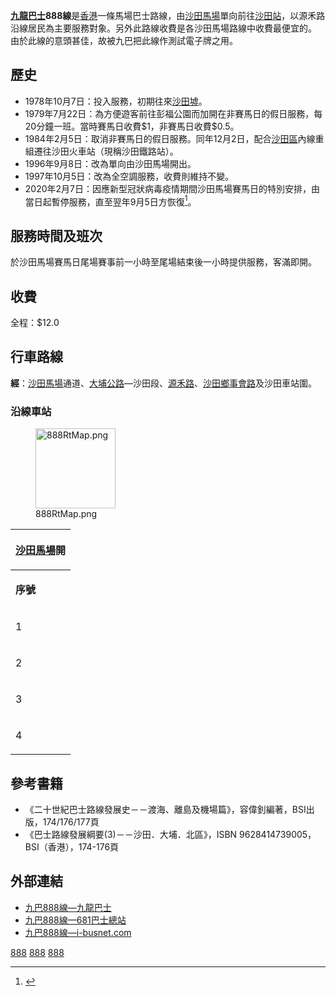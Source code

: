 {{公共汽車路線基礎資訊
|路線名稱             = 九龍巴士888線
|外文名稱             = KMB Route 888
|代表圖像             = KMB PX9169 888.jpg
|代表圖像二           = 
|經營者               = 九龍巴士
|所屬車廠             = 沙田車廠
|路線用車             = 無固定用車
|起點站               = [[沙田馬場|沙田馬場]]
|途經地點             = [[源禾路|源禾路]]
|終點站               = [[沙田站|沙田站]]
|路線性質             = 單程線
|全程行駛里程         = 3.7公里
|全程行車時間         = 12分鐘
|服務時間             = 尾場賽事前一小時至尾場結束後一小時
|班次頻率             = 客滿即開
|全程收費             = $12.0
|主要競爭交通         = [[港鐵|港鐵]][[東鐵綫|東鐵綫]]<br>[[九龍巴士80M線|九龍巴士80M線]]、[[九龍巴士81K線|81K]]、[[九龍巴士85線|85]]<br>[[九龍巴士88K線|九龍巴士88K線]]、[[九龍巴士280X線|280X]]
}}

'''[[九龍巴士|九龍巴士]]888線'''是[[香港|香港]]一條馬場巴士路線，由[[沙田馬場|沙田馬場]]單向前往[[沙田站|沙田站]]，以源禾路沿線居民為主要服務對象。另外此路線收費是各沙田馬場路線中收費最便宜的。
由於此線的意頭甚佳，故被九巴把此線作測試電子牌之用。

==歷史==
*1978年10月7日：投入服務，初期往來[[沙田墟|沙田墟]]。
*1979年7月22日：為方便遊客前往彭福公園而加開在非賽馬日的假日服務，每20分鐘一班。當時賽馬日收費$1，非賽馬日收費$0.5。
*1984年2月5日：取消非賽馬日的假日服務。同年12月2日，配合[[沙田區|沙田區]]內線重組遷往沙田火車站（現稱沙田鐵路站）。
*1996年9月8日：改為單向由沙田馬場開出。
*1997年10月5日：改為全空調服務，收費則維持不變。
*2020年2月7日：因應新型冠狀病毒疫情期間沙田馬場賽馬日的特別安排，由當日起暫停服務，直至翌年9月5日方恢復<ref>{{Cite web |url=https://search.kmb.hk/KMBWebSite/AnnouncementPicture.ashx?url=1630460442_2715_0.pdf |title=沙田馬場特別巴士服務 |accessdate=2021-09-02 |archive-date=2021-09-04 |archive-url=https://web.archive.org/web/20210904220450/https://search.kmb.hk/kmbwebsite/AnnouncementPicture.ashx?url=1630460442_2715_0.pdf |dead-url=no }}</ref>。

==服務時間及班次==
於沙田馬場賽馬日尾場賽事前一小時至尾場結束後一小時提供服務，客滿即開。

==收費==
全程：$12.0
{{fare-remarks|KMB|fcs=N}}

==行車路線==
'''經'''：[[沙田馬場|沙田馬場]]通道、[[大埔公路|大埔公路]]—沙田段、[[源禾路|源禾路]]、[[沙田鄉事會路|沙田鄉事會路]]及沙田車站圍。

===沿線車站===
[[File:888RtMap.png|128px]]
{|class="wikitable" style="text-align: center"
!colspan=3|[[沙田馬場|沙田馬場]]開
|-
!'''序號'''!!'''車站名稱'''!!'''位置'''
|-
|1||[[沙田馬場|沙田馬場]]巴士總站||[[沙田馬場巴士總站|沙田馬場巴士總站]]
{{Routemapbreak|colspan=3|{{SR|9}} [[大埔公路－沙田段|大埔公路－沙田段]]}}
|-
|2||[[禾輋邨|禾輋邨]]||rowspan=2|[[源禾路|源禾路]]
|-
|3||[[瀝源邨|瀝源邨]]
|-
|4||[[沙田站|沙田站]]巴士總站||[[沙田站公共運輸交匯處|沙田站公共運輸交匯處]]
|}

==參考書籍==
*《二十世紀巴士路線發展史－－渡海、離島及機場篇》，容偉釗編著，BSI出版，174/176/177頁
*《巴士路線發展綱要(3)－－沙田．大埔．北區》，ISBN 9628414739005，BSI（香港），174-176頁

==外部連結==
*[http://www.kmb.hk/chinese.php?page=search&prog=route_no.php&route_no=888 九巴888線—九龍巴士]
*[http://www.681busterminal.com/888.html 九巴888線—681巴士總站] {{Wayback|url=http://www.681busterminal.com/888.html |date=20181009091421 }}
*[https://web.archive.org/web/20080523225709/http://www.i-busnet.com/busroute/kmb/kmbr888.php 九巴888線—i-busnet.com]

{{沙田區巴士路線列表}}
{{香港賽馬日特別巴士路線}}

[[Category:九龍巴士路線|888]]
[[Category:沙田區巴士路線|888]]
[[Category:香港賽馬日特別巴士路線|888]]